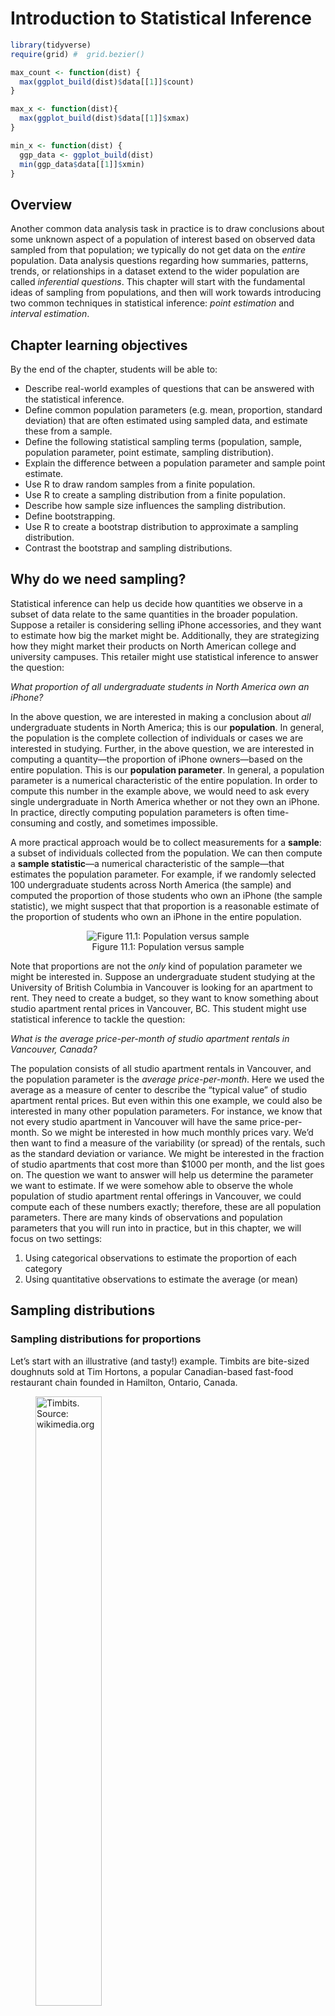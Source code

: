 # Introduction to Statistical Inference {#inference}

```r
library(tidyverse) 
require(grid) #  grid.bezier()

max_count <- function(dist) {
  max(ggplot_build(dist)$data[[1]]$count)
}

max_x <- function(dist){ 
  max(ggplot_build(dist)$data[[1]]$xmax)
}

min_x <- function(dist) {
  ggp_data <- ggplot_build(dist)
  min(ggp_data$data[[1]]$xmin)
}
```


## Overview
Another common data analysis task in practice is to draw conclusions about some unknown
aspect of a population of interest based on observed data sampled from that
population; we typically do not get data on the *entire* population.
Data analysis questions regarding how summaries, 
patterns, trends, or relationships in a dataset 
extend to the wider population are called *inferential questions*. This chapter will start
with the fundamental ideas of sampling from populations, and then will work towards
introducing two common techniques in statistical inference: *point estimation* and
*interval estimation*. 

## Chapter learning objectives 
By the end of the chapter, students will be able to:

* Describe real-world examples of questions that can be answered with the statistical inference.
* Define common population parameters (e.g. mean, proportion, standard deviation) that are often estimated using sampled data, and estimate these from a sample.
* Define the following statistical sampling terms (population, sample, population parameter, point estimate, sampling distribution).
* Explain the difference between a population parameter and sample point estimate.
* Use R to draw random samples from a finite population.
* Use R to create a sampling distribution from a finite population.
* Describe how sample size influences the sampling distribution.
* Define bootstrapping.
* Use R to create a bootstrap distribution to approximate a sampling distribution.
* Contrast the bootstrap and sampling distributions.

## Why do we need sampling? 
Statistical inference can help us decide how quantities we observe in
a subset of data relate to the same quantities in the broader
population. Suppose a retailer is considering selling iPhone accessories, and they want to estimate how big the market might be. Additionally, they are strategizing how they might market their products on North American college and university campuses. This retailer might use statistical inference to answer the question: 

*What proportion of all undergraduate students in North America own an iPhone?*

In the above question, we are interested in making a conclusion about *all*
undergraduate students in North America; this is our **population**.
In general, the population is the complete collection of individuals or cases we are interested in studying. 
Further, in the above question, we are interested in computing a quantity&mdash;the proportion
of iPhone owners&mdash;based on the entire population. This is our **population parameter**.
In general, a population parameter is a numerical characteristic
of the entire population. In order to compute this number in the example above, we would need to ask 
every single undergraduate in North America whether or not they own an iPhone. In practice,
directly computing population parameters is often time-consuming and costly, and sometimes impossible. 

A more practical approach would be to collect measurements for a **sample**: a subset of
individuals collected from the population. We can then compute a **sample statistic**&mdash;a numerical
characteristic of the sample&mdash;that estimates the population parameter. For example, if we 
randomly selected 100 undergraduate students across North America (the sample) and computed the proportion of those
students who own an iPhone (the sample statistic), we might suspect that that proportion is a reasonable
estimate of the proportion of students who own an iPhone in the entire population. 

<center>
![Figure 11.1: Population versus sample](img/population_vs_sample.svg){}
</center>

Note that proportions are not the *only* kind of population parameter we might be interested in. Suppose an undergraduate student studying at the University of British Columbia in Vancouver is looking for an apartment to rent. They need to create a budget, so they want to know something about studio apartment rental prices in Vancouver, BC. This student might use statistical inference to tackle the question:

*What is the average price-per-month of studio apartment rentals in Vancouver, Canada?*

The population consists of all studio apartment rentals in Vancouver, and the population parameter is the *average price-per-month*. Here we used the average as a measure of center to describe the "typical value" of studio apartment rental prices. But even within this one example, we could also be interested in many other population parameters. For instance, we know that not every studio apartment in Vancouver will have the same price-per-month. So we might be interested in how much monthly prices vary. We'd then want to find a measure of the variability (or spread) of the rentals, such as the standard deviation or variance. We might be interested in the fraction of studio apartments that cost more than \$1000 per month, and the list goes on. The question we want to answer will help us determine the parameter we want to estimate. If we were somehow able to observe the whole population of studio apartment rental offerings in Vancouver, we could compute each of these numbers exactly; therefore, these are all population parameters. There are many kinds of observations and population parameters that you will run into in practice, but in this chapter, we will focus on two settings:

1. Using categorical observations to estimate the proportion of each category
2. Using quantitative observations to estimate the average (or mean)

## Sampling distributions

### Sampling distributions for proportions

Let's start with an illustrative (and tasty!) example. Timbits are 
bite-sized doughnuts sold at Tim Hortons, a popular Canadian-based fast-food restaurant
chain founded in Hamilton, Ontario, Canada. 

![Timbits. Source: wikimedia.org](https://upload.wikimedia.org/wikipedia/commons/thumb/7/75/Timbits2.jpg/1600px-Timbits2.jpg){width=50%} 


Suppose we wanted to estimate the true proportion of chocolate doughnuts at Tim
Hortons restaurants. Now, of course, we (the authors!) do not have access to the true population.
So for this chapter, we created a fictitious box of 10,000 Timbits with two flavours&mdash;old-fashioned 
and chocolate&mdash;as our population, and use this to illustrate
inferential concepts. Below we have a `tibble()` called `virtual_box` with a Timbit ID and flavour as our columns. We have also loaded our necessary packages: `tidyverse` and the `infer` package, which we will need to perform sampling later in the chapter.  

```r
library(gridExtra)
set.seed(1234)
virtual_box <- tibble(timbit_id = seq(1, 10000, by = 1),
                     flavour = factor(rbinom(10000, 1, 0.63),
                     labels = c("old fashioned", "chocolate")))

```

```r
library(tidyverse) 
library(infer)
head(virtual_box)
```

From our simulated box, we can see that the proportion of chocolate Timbits is
0.63. This value, 0.63, is the *population parameter*. Note that this parameter value is usually unknown in real data analysis problems.

```r
virtual_box %>% 
    group_by(flavour) %>% 
    summarize(n = n(),
             proportion = n() / 10000)
```

What would happen if we were to buy a box of 40 randomly-selected Timbits and count the number of chocolate Timbits (*i.e.,* take a random sample of size 40 from our Timbits population)? Let's use R to simulate this using our `virtual_box` population. We can do this using the `rep_sample_n` function from the `infer` package. The arguments
of `rep_sample_n` are (1) the data frame (or tibble) to sample from, and (2) the size of the sample to take.

```r
set.seed(1)
samples_1 <- rep_sample_n(tbl = virtual_box, size = 40)
choc_sample_1 <- summarize(samples_1, 
                           n = sum(flavour == "chocolate"),
                           prop = sum(flavour == "chocolate") / 40)
choc_sample_1
```
Here we see that the proportion of chocolate Timbits in this random sample is
`r round(choc_sample_1$prop,2)`. This value is our estimate - our best guess of our population parameter using this sample. Given that it is a single
value that we are estimating, we often refer to it as a **point estimate**.

Now imagine we took another random sample of 40 Timbits from the population. Do you
think we would get the same proportion? Let's try sampling from the population
again and see what happens. 

```r
set.seed(2)
samples_2 <- rep_sample_n(virtual_box, size = 40)
choc_sample_2 <- summarize(samples_2, n = sum(flavour == "chocolate"),
                                        prop = sum(flavour == "chocolate") / 40)
choc_sample_2
```

Notice that we get a different value for our statistic this time. The
proportion of chocolate Timbits in this sample is `r round(choc_sample_2$prop, 2)`. 
If we were to do this again, another random sample could also give a
different result. Statistics vary from sample to sample 
due to **sampling variability**. 

But just how much should we expect the statistics of our random
samples to vary? In order to understand this, we will simulate taking more samples
of size 40 from our population of Timbits, and calculate the 
proportion of chocolate Timbits in each sample. We can then
visualize the distribution of sample proportions we calculate. The distribution
of the estimate for all possible samples of a given size (which we commonly refer to as $n$) from a population is
called a **sampling distribution**. The sampling distribution will help us see
how much we would expect our sample proportions from this population to vary
for samples of size 40. Below we again use the `rep_sample_n` to take samples
of size 40 from our population of Timbits, but we set the `reps` argument
to specify the number of samples to take, here 1000.

```r
samples <- rep_sample_n(virtual_box, size = 40, reps = 1000)
head(samples)
tail(samples)
```

Notice the column `replicate` is indicating the replicate, or sample, with which each
Timbit belongs. Since we took 1000 samples of size 40, there are 1000 replicates.

```r
sample_estimates <- samples %>% 
    group_by(replicate) %>% 
    summarise(sample_proportion = sum(flavour == "chocolate") / 40)
head(sample_estimates)
tail(sample_estimates)
```

```r
sampling_distribution <-  ggplot(sample_estimates, aes(x = sample_proportion)) +
    geom_histogram(fill="#0072B2", color="#e9ecef", binwidth = 0.05) +
    xlab("Sample proportions") 
sampling_distribution
```

The sampling distribution appears to be bell-shaped with one peak. It is
centered around `r round(mean(sample_estimates$sample_proportion),1)` and the
sample proportions range from about `r round(min(sample_estimates$sample_proportion), 1)` to 
about `r round(max(sample_estimates$sample_proportion), 1)`. In fact, we can calculate
the mean and standard deviation of the sample proportions. 

```r
sample_estimates %>% 
  summarise(mean = mean(sample_proportion), sd = sd(sample_proportion))
```

We notice that the sample proportions are centred around the population
proportion value. The standard deviation of the sample proportions 
is `r round(sd(sample_estimates$sample_proportion), 3)`.

<!--- > **Note:** If random samples of size $n$ are taken from a population, $\hat{p}$ will be approximately Normal with mean $p$ and standard deviation $\sqrt{\frac{p(1-p)}{n}}$ as long as the sample size $n$ is large enough such that $np$ and $n(1 - p)$ are at least 10, where $p$ is the population proportion, $\hat{p}$ is the sample proportion and $n$ is the sample size. 
--->

### Sampling distributions for means 

In the previous section, our variable of interest&mdash;Timbit flavour&mdash;was
*categorical*, and the population parameter of interest was the proportion of chocolate
Timbits. What if we wanted to infer something about a population of *quantitative* variables instead?
As mentioned in the introduction to this chapter, there are many choices of population parameter
for each type of observed variable. In this section, we will study the case where we are interested
in the population mean of a quantitative variable.

In particular, we will look at an example using data from Airbnb, an online
marketplace for arranging or offering places to stay. The dataset contains
Airbnb listings for Vancouver, Canada, in September 2020 
from [Inside Airbnb](http://insideairbnb.com/). 
Let's imagine (for learning purposes) that our dataset represents the population of all Airbnb rental listings in Vancouver,
and we are interested in the population mean price per night.
Our data contains an ID number, neighbourhood,
type of room, the number of people that the rental accommodates, number of
bathrooms, bedrooms, beds, and the price per night.

```r
airbnb <- read_csv("data/listings.csv") %>% 
  select(id, neighbourhood = neighbourhood_cleansed, room_type, accommodates, bathrooms = bathrooms_text, bedrooms, beds,  price) %>% 
  mutate(price = as.numeric(str_remove(price, "[$]"))) %>% 
  na.omit()
airbnb <- airbnb %>% 
  mutate(id = 1:nrow(airbnb))
head(airbnb)
```

We can visualize the population distribution of the price per night with a histogram. 
```r
population_distribution <-  ggplot(airbnb, aes(x = price)) +
    geom_histogram(fill="#0072B2", color="#e9ecef") +
    xlab("Price per night ($)") 
population_distribution
population_parameters <- airbnb %>% 
    summarize(pop_mean = mean(price))
population_parameters
```

We see that the distribution has one peak and is skewed&mdash;most of the listings
are less than \$250 per night, but a small proportion of listings cost more
than that, creating a long tail on the histogram's right side. 
The population mean is \$`r round(population_parameters$pop_mean,2)`.

Suppose we take a sample of 20 observations from our population. Below we 
create a histogram to visualize the
distribution of observations in the sample,
and calculate the mean of our sample. This number is a **point estimate** for the mean of the full population.

```r
sample_1 <- airbnb %>% 
    rep_sample_n(20)
head(sample_1)
sample_distribution <- ggplot(sample_1, aes(price)) + 
    geom_histogram(fill="#0072B2", color="#e9ecef") +
    xlab("Price per night ($)") 
sample_distribution
estimates <- sample_1 %>% 
    summarize(sample_mean = mean(price))
estimates
```
Recall that the population mean 
was \$`r round(population_parameters$pop_mean,2)`. We see that our point
estimate for the mean is \$`r round(estimates$sample_mean, 2)`. So our estimate was actually quite close to the population parameter: the mean was 
about `r round(100*abs(estimates$sample_mean - population_parameters$pop_mean)/population_parameters$pop_mean, 1)`% off.
Note that in practice, we usually cannot compute the accuracy of the estimate, since we do not have access to the population
parameter; if we did, we wouldn't need to estimate it!

Also recall from the previous section that the point estimate can vary; if 
we took another random sample from the population, then the value of our statistic may change.
So then did we just get lucky with our point estimate above?
How much does our estimate vary across different samples of size 20 in this example? Again, since we have access to the population,
we can take many samples and plot the **sampling distribution** of sample means for samples of size 20 to get a sense
for this variation. In this case, we'll use 1500 samples of size 20.

```r
samples <- rep_sample_n(airbnb, size = 20, reps = 1500)
head(samples)

sample_estimates <- samples %>% 
    group_by(replicate) %>% 
    summarise(sample_mean = mean(price))
head(sample_estimates)

sampling_distribution_20 <-  ggplot(sample_estimates, aes(x = sample_mean)) +
    geom_histogram(fill="#0072B2", color="#e9ecef") + 
    xlab("Sample mean price per night ($)") 
sampling_distribution_20
```

Here we see that the sampling distribution of the mean has one peak and is
bell-shaped. Most of the estimates are between 
about  \$`r round(quantile(sample_estimates$sample_mean)[2], -1)` and 
\$`r round(quantile(sample_estimates$sample_mean)[4], -1)`; but there are
a good fraction of cases outside this range (i.e., where the point estimate
was not close to the population parameter). So it does indeed look like we were quite lucky
when we estimated the population mean 
with only `r round(100*abs(estimates$sample_mean - population_parameters$pop_mean)/population_parameters$pop_mean, 1)`% error.
Let's visualize the population
distribution, distribution of the sample, and the sampling distribution on one 
plot to compare them.
<!---
```r
sample_estimates %>% 
  summarise(mean_of_sample_means = mean(sample_mean))
```
Notice that the mean of the sample means is \$`r round(mean(sample_estimates$sample_mean),2)`. Recall that the population mean
was \$`r round(mean(airbnb$price),2)`. 
-->

```r
grid.arrange(population_distribution + ggtitle("Population distribution"), 
             sample_distribution + ggtitle("Sample"), 
             sampling_distribution_20 + ggtitle("Sampling distribution of the sample mean"), nrow = 3)
```

Given that there is quite a bit of variation in the sampling distribution of the sample mean&mdash;i.e., 
the point estimate that we obtain is not very reliable&mdash;is there any way to improve the estimate?
One way to improve a point estimate is to take a *larger* sample. To illustrate what effect this has,
we will take 1500 samples of size 20, 50, 100, and 500, and plot the sampling distribution of the sample mean
below. 

```r
## Sampling n = 50, 100, 500 
sample_estimates_50 <- rep_sample_n(airbnb, size = 50, reps = 1500) %>% 
    group_by(replicate) %>% 
    summarise(sample_mean = mean(price))

sample_estimates_100 <- rep_sample_n(airbnb, size = 100, reps = 1500) %>% 
    group_by(replicate) %>% 
    summarise(sample_mean = mean(price))

sample_estimates_500 <- rep_sample_n(airbnb, size = 500, reps = 10000) %>% 
    group_by(replicate) %>% 
    summarise(sample_mean = mean(price))

## Sampling distribution n = 50 
sampling_distribution_50 <-  ggplot(sample_estimates_50, aes(x = sample_mean)) +
    geom_histogram(fill="#0072B2", color="#e9ecef") +
    xlab("Sample mean price per night($)") +
    ggtitle("n = 50") + xlim(min_x(sampling_distribution_20), max_x(sampling_distribution_20))

## Sampling distribution n = 100 
sampling_distribution_100 <-  ggplot(sample_estimates_100, aes(x = sample_mean)) +
    geom_histogram(fill="#0072B2", color="#e9ecef") +
    xlab("Sample mean price per night ($)") +
    ggtitle("n = 100") + xlim(min_x(sampling_distribution_20), max_x(sampling_distribution_20))

## Sampling distribution n = 500 
sampling_distribution_500 <-  ggplot(sample_estimates_500, aes(x = sample_mean)) +
    geom_histogram(fill="#0072B2", color="#e9ecef") +
    xlab("Sample mean price per night ($)") +
    ggtitle("n = 500") + xlim(min_x(sampling_distribution_20), max_x(sampling_distribution_20))

```

```r
annotated_sampling_dist_20 <- sampling_distribution_20 + 
    geom_vline(xintercept = mean(sample_estimates$sample_mean), col = "red") +
    xlim(min_x(sampling_distribution_20), max_x(sampling_distribution_20)) + 
    ggtitle("n = 20") + 
    annotate("text", x = max_x(sampling_distribution_20), y= max_count(sampling_distribution_20), hjust = 1, vjust = 1,
             label = paste("mean = ", round(mean(sample_estimates$sample_mean), 1)))+
    annotate("text", x =  max_x(sampling_distribution_20), y = max_count(sampling_distribution_20), hjust = 1, vjust = 3,
               label = paste("sd = ", round(sd(sample_estimates$sample_mean), 1)))

annotated_sampling_dist_50 <- sampling_distribution_50 + 
    geom_vline(xintercept = mean(sample_estimates_50$sample_mean), col = "red") +
    ## x limits set the same as n = 20 graph, y is this graph 
    annotate("text", x = max_x(sampling_distribution_20), y= max_count(sampling_distribution_50), hjust = 1, vjust = 1,
             label = paste("mean = ", round(mean(sample_estimates_50$sample_mean), 1))) +
    annotate("text", x =  max_x(sampling_distribution_20), y = max_count(sampling_distribution_50), hjust = 1, vjust = 3,
                 label = paste("sd = ", round(sd(sample_estimates_50$sample_mean), 1)))

annotated_sampling_dist_100 <- sampling_distribution_100 + 
    geom_vline(xintercept = mean(sample_estimates_100$sample_mean), col = "red") +
    annotate("text", x =  max_x(sampling_distribution_20), y = max_count(sampling_distribution_100), hjust = 1, vjust = 1,
             label = paste("mean = ", round(mean(sample_estimates_100$sample_mean), 1)))+
    annotate("text", x =  max_x(sampling_distribution_20), y = max_count(sampling_distribution_100), hjust = 1, vjust = 3,
               label = paste("sd = ", round(sd(sample_estimates_100$sample_mean), 1)))

annotated_sampling_dist_500 <- sampling_distribution_500 + 
    geom_vline(xintercept = mean(sample_estimates_500$sample_mean), col = "red") +
    annotate("text", x =  max_x(sampling_distribution_20), y = max_count(sampling_distribution_500), hjust = 1, vjust = 1,
             label = paste("mean = ", round(mean(sample_estimates_500$sample_mean), 1)))+
    annotate("text", x =  max_x(sampling_distribution_20), y = max_count(sampling_distribution_500), hjust = 1, vjust = 3,
               label = paste("sd = ", round(sd(sample_estimates_500$sample_mean), 1)))

grid.arrange(annotated_sampling_dist_20, 
             annotated_sampling_dist_50, 
             annotated_sampling_dist_100,  
             annotated_sampling_dist_500,  
             nrow = 2, ncol = 2) 
```

Based on the visualization, two points about the sample mean become clear.
First, the
mean of the sample mean (across samples) is equal to the population mean.
Second, increasing the size of the sample
decreases the spread (i.e., the variability) in the sample mean
point estimate of the population mean. Therefore, a larger sample size results
in a more reliable point estimate of the population parameter.

<!--- > **Note:** If random samples of size $n$ are taken from a population, the sample mean $\bar{x}$ will be approximately Normal with mean $\mu$ and standard deviation $\frac{\sigma}{\sqrt{n}}$ as long as the sample size $n$ is large enough. $\mu$ is the population mean, $\sigma$ is the population standard deviation, $\bar{x}$ is the sample mean, and $n$ is the sample size. 
> If samples are selected from a finite population as we are doing in this chapter, we should apply a finite population correction. We multiply $\frac{\sigma}{\sqrt{n}}$ by $\sqrt{\frac{N - n}{N - 1}}$ where $N$ is the population size and $n$ is the sample size. If our sample size, $n$, is small relative to the population size, this finite correction factor is less important. 
---> 

### Summary
1. A *statistic* is a value computed using a sample from a population; a *point estimate* is a statistic that is a single value (e.g. a mean or proportion)
2. The *sampling distribution* of a statistic is the distribution of the statistic for all possible samples of a fixed size from the same population.
3. The sample means and proportions calculated from samples are centered around the population mean and proportion, respectively.
4. The spread of the sampling distribution is related to the sample size. As the sample size increases, the spread of the sampling distribution decreases. 
5. The shape of the sampling distribution is usually bell-shaped with one peak and centred at the population mean or proportion.

## Bootstrapping 
### Overview 

We saw in the previous section that we could compute a **point estimate** of a population
parameter using a sample of observations from the population. And since we had access to the
population, we could evaluate how accurate the estimate was, and even get a sense for how much
the estimate would vary for different samples from the population. 
But in real data analysis settings, we usually have *just one sample* from our population,
and do not have access to the population itself. So how do we get a sense for how
variable our point estimate is when we only have one sample to work with?
In this section, we will discuss **interval estimation** and construct **confidence intervals** using just a single sample from a population.

Here is the key idea. First, if you take a big enough sample, it *looks like* the population. Notice the histograms' shapes for samples of different sizes taken from the population in the picture below. We see that for a large enough sample, the sample's distribution looks like that of the population.


```r

sample_10 <- airbnb %>% 
    rep_sample_n(10)
sample_distribution_10 <- ggplot(sample_10, aes(price)) + 
    geom_histogram(fill="#0072B2", color="#e9ecef") +
    xlab("Price per night ($)") + ggtitle("n = 10")

sample_20 <- airbnb %>% 
    rep_sample_n(20)
sample_distribution_20 <- ggplot(sample_20, aes(price)) + 
    geom_histogram(fill="#0072B2", color="#e9ecef") +
    xlab("Price per night ($)") + ggtitle("n = 20")
sample_50 <- airbnb %>% 
    rep_sample_n(50)
sample_distribution_50 <- ggplot(sample_50, aes(price)) + 
    geom_histogram(fill="#0072B2", color="#e9ecef") +
    xlab("Price per night ($)") + ggtitle("n = 50")
sample_100 <- airbnb %>% 
    rep_sample_n(100)
sample_distribution_100 <- ggplot(sample_100, aes(price)) + 
    geom_histogram(fill="#0072B2", color="#e9ecef") +
    xlab("Price per night ($)") + ggtitle("n = 100")

sample_200 <- airbnb %>% 
    rep_sample_n(200)
sample_distribution_200 <- ggplot(sample_200, aes(price)) + 
    geom_histogram(fill="#0072B2", color="#e9ecef") +
    xlab("Price per night ($)") + ggtitle("n = 200")

grid.arrange(sample_distribution_10, 
             sample_distribution_20,
             sample_distribution_50, 
             sample_distribution_100,
             sample_distribution_200,
             population_distribution + ggtitle("Population distribution"),
             ncol = 2)
             #widths = c(2, 3),
            # layout_matrix =  rbind(c(1, 2),
                                 #   c(1, 3),
                                  #  c(1, 4),
                                  #  c(1, 5)))
```

In the previous section, we took many samples of the same size *from our population* to get
a sense for the variability of a sample statistic. But if our sample is big enough that it looks like our population,
we can pretend that our sample *is* the population, and take more samples (with replacement) of the same size
from it instead! This very clever technique is called **the bootstrap**.
Note that by taking many samples from our single, observed sample, we do not obtain the true sampling distribution,
but rather an approximation that we call **the bootstrap distribution**. 

> Note that we need to sample *with* replacement when using the bootstrap. Otherwise, if we had a sample of size $n$,
> and obtained a sample from it of size $n$ *without* replacement, it would just return our original sample.

This section will explore how to create a bootstrap distribution from a single sample using R.
For a sample of size $n$, the process we will go through is as follows: 

1. Randomly select an observation from the original sample, which was drawn from the population
2. Record the observation's value 
3. Replace that observation
4. Repeat steps 1 - 3 (sampling *with* replacement) until you have $n$ observations, which form a bootstrap sample
5. Calculate the bootstrap point estimate (e.g., mean, median, proportion, slope, etc.) of the $n$ observations in your bootstrap sample
6. Repeat steps (1) - (5) many times to create a distribution of point estimates (the bootstrap distribution)
7. Calculate the plausible range of values around our observed point estimate

### Bootstrapping in R 
Let's continue working with our Airbnb data. Once again,  let's say we are interested
in estimating the population mean price per night of all Airbnb listings in
Vancouver, Canada. We will draw a single sample of size 40 from the
population and visualize the distribution of the sample:

```r
one_sample <- airbnb %>% 
    rep_sample_n(40) %>% 
    ungroup() %>% # ungroup the data frame 
    select(price) # drop the replicate column 
head(one_sample)
one_sample_dist <- ggplot(one_sample, aes(price)) + 
    geom_histogram(fill="#0072B2", color="#e9ecef") +
    xlab("Price per night ($)") 
one_sample_dist
```

```r
one_sample_estimates <- one_sample %>% 
    summarise(sample_mean = mean(price))
one_sample_estimates
```

The sample distribution is skewed with a few observations out to the right. The
mean of the sample is \$`r round(one_sample_estimates$sample_mean,2)`.
Remember, in practice, we usually only have one sample from the population. So
this sample and estimate are the only data we can work with.

We now perform steps 1 - 5 listed above to generate a single bootstrap sample in R using the
sample we just took, and calculate the bootstrap estimate for that sample. We
will use the `rep_sample_n` function as we did when we were creating our
sampling distribution. Since we want to sample with replacement, we change the
argument for `replace` from its default value of `FALSE` to `TRUE`.

```r
boot1 <- one_sample %>%
    rep_sample_n(size = 40, replace = TRUE, reps = 1)
head(boot1)
boot1_dist <- ggplot(boot1, aes(price)) + 
    geom_histogram(fill="#0072B2", color="#e9ecef") +
    xlab("Price per night ($)") 

boot1_dist

summarise(boot1, mean = mean(price))
```

Notice that our bootstrap distribution has a similar shape to the original
sample distribution. Though the shapes of the distributions are similar, they
are not identical. You'll also notice that the original sample mean and the
bootstrap sample mean differ. How might that happen? Remember that we are
sampling with replacement from the original sample, so we don't end up with the
same sample values again. We are trying to mimic drawing another sample from
the population without actually having to do that.

Let's now take 1500 bootstrap samples from the original sample we drew from the
population (`one_sample`)  using `rep_sample_n` and calculate the means for
each of those replicates. Recall that this assumes that `one_sample` *looks like*
our original population; but since we do not have access to the population itself,
this is often the best we can do.

```r
boot1500 <- one_sample %>%
    rep_sample_n(size = 40, replace = TRUE, reps = 1500)
head(boot1500)
tail(boot1500)
boot1500_means <- boot1500 %>% 
  group_by(replicate) %>% 
  summarize(mean = mean(price))
head(boot1500_means)
tail(boot1500_means)
```

We now calculate point estimates for each bootstrap sample and generate a bootstrap
distribution of our point estimates. The bootstrap distribution suggests how we
might expect our point estimate to behave if we took another sample.

```r
boot_est_dist <-  ggplot(boot1500_means, aes(x = mean)) +
    geom_histogram(fill="#0072B2", color="#e9ecef") +
    xlab("Sample mean price per night ($)") 
```

Let's compare our bootstrap distribution with the true sampling distribution (taking many samples from the population). 

```r

samples <- rep_sample_n(airbnb, size = 40, reps = 1500)

sample_estimates <- samples %>% 
    group_by(replicate) %>% 
    summarise(sample_mean = mean(price))

sampling_dist <-  ggplot(sample_estimates, aes(x = sample_mean)) +
    geom_histogram(fill="#0072B2", color="#e9ecef") +
    xlab("Sample mean price per night ($)")

sampling_dist <- sampling_dist +
  annotate("text", x = max_x(sampling_dist), max_count(sampling_dist), hjust = 1, vjust =1,
           label = paste("mean = ", round(mean(sample_estimates$sample_mean), 1))) + 
  annotate("text", x = max_x(sampling_dist), max_count(sampling_dist), hjust = 1, vjust =3,
           label = paste("sd = ", round(sd(sample_estimates$sample_mean), 1))) + 
  geom_vline(xintercept = mean(sample_estimates$sample_mean), col = "red")

annotated_boot_est_dist <- boot_est_dist + 
  annotate("text", x = max_x(boot_est_dist), max_count(boot_est_dist), hjust = 1, vjust =1,
           label = paste("mean = ", round(mean(boot1500_means$mean), 1))) + 
    annotate("text", x = max_x(boot_est_dist), max_count(boot_est_dist), hjust = 1, vjust =3,
           label = paste("sd = ", round(sd(boot1500_means$mean), 1))) + 
  geom_vline(xintercept = mean(boot1500_means$mean), col = "red")

grid.arrange(sampling_dist + xlim(min_x(sampling_dist), max_x(sampling_dist)) + ggtitle("Sampling distribution"), 
             annotated_boot_est_dist + xlim(min_x(sampling_dist), max_x(boot_est_dist)) + ggtitle("Bootstrap distribution"),
             ncol = 2)
```
There are two important points that we can take away from these plots.
First, we see how the sampling distribution is centred at \$`r round(mean(airbnb$price),2)`, the 
population mean value, as we learned in
the previous section. However, the bootstrap distribution is centred at \$`r round(mean(boot1500_means$mean), 2)`, which 
is the original sample's mean price per night. This is because we are resampling from the original sample over and
over again, so we see that the bootstrap distribution is centred at the
original sample's mean value. The second important point is that the shape and spread of the true sampling distribution
and the bootstrap distribution is similar; the bootstrap distribution lets us get a sense for the variability of the 
point estimate.

```r
pop_dist <- population_distribution + ggtitle("Population") + xlab("Price") +
  theme(axis.ticks.x = element_blank(),
        axis.text.x = element_blank(), 
        axis.title.y =element_blank(), 
        axis.ticks.y = element_blank(),
        axis.text.y = element_blank())

sam_dist <- one_sample_dist + ggtitle("Sample")+ xlab("Price") +
  theme(axis.ticks.x = element_blank(),
        axis.text.x = element_blank(), 
        axis.title.y =element_blank(), 
        axis.ticks.y = element_blank(),
        axis.text.y = element_blank())
set.seed(2)
boot2 <- one_sample %>%
    rep_sample_n(size = 40, replace = TRUE, reps = 1)

set.seed(3)
boot3 <- one_sample %>%
    rep_sample_n(size = 40, replace = TRUE, reps = 1)

boot1_dist <- boot1_dist + ggtitle("Samples with Replacement") + 
  theme(axis.title.x = element_blank(), 
        axis.ticks.x = element_blank(),
        axis.text.x = element_blank(), 
        axis.title.y =element_blank(), 
        axis.ticks.y = element_blank(),
        axis.text.y = element_blank())
        
boot2_dist <- ggplot(boot2, aes(price)) + 
    geom_histogram(fill="#0072B2", color="#e9ecef") + 
  theme(axis.title.x = element_blank(),
        axis.ticks.x = element_blank(),
        axis.text.x = element_blank(), 
        axis.title.y =element_blank(), 
        axis.ticks.y = element_blank(),
        axis.text.y = element_blank())

boot3_dist <- ggplot(boot3, aes(price)) + 
    geom_histogram(fill="#0072B2", color="#e9ecef") + xlab("Price") +
  theme(axis.ticks.x = element_blank(),
        axis.text.x = element_blank(), 
        axis.title.y =element_blank(), 
        axis.ticks.y = element_blank(),
        axis.text.y = element_blank()) 

bootstrap_dist <- boot_est_dist+ ggtitle("Bootstrap \nDistribution") + xlab("Sample means") + 
    theme(axis.ticks.x = element_blank(),
        axis.text.x = element_blank(), 
        axis.title.y =element_blank(), 
        axis.ticks.y = element_blank(),
        axis.text.y = element_blank()) 

mygb = function(x,y) {
  grid.bezier(x=x, y=y, gp=gpar(fill="black"), 
              arrow=arrow(type="closed", length=unit(2,"mm")))}

grid.arrange(pop_dist, 
             sam_dist, 
             boot1_dist, 
             boot2_dist, 
             boot3_dist,
             bootstrap_dist,
  widths = c(1, 1, 1, 1, 1),
  layout_matrix = rbind(c(1, NA, 3, NA, 6),
                        c(1, 2, 4, NA, 6),
                        c(NA, NA, 5, NA, NA)
)) 
grid.text(paste("mean =", round(mean(boot1$price)), sep = " "), x = unit(0.7, "npc"), 
          y = unit(.8, "npc"),gp = gpar(fontsize=12))
grid.text(paste("mean =", round(mean(boot2$price)), sep = " "), x = unit(0.7, "npc"), 
          y = unit(.5, "npc"),gp = gpar(fontsize=12))
grid.text(paste("mean =", round(mean(boot3$price)), sep = " "), x = unit(0.7, "npc"), 
          y = unit(.2, "npc"),gp = gpar(fontsize=12))
# arrows: pop to sample 
mygb(x=c(0.15,0.3,0.3,0.3), y=c(0.8,0.8,0.65,0.65))

# arrows: sample to resamples
mygb(x=c(0.35,0.35,0.42,0.42), y=c(0.55,0.55,0.8,0.8))
mygb(x=c(0.35,0.35,0.42,0.42), y=c(0.5,0.5,0.5,0.5))
mygb(x=c(0.35,0.35,0.42,0.42), y=c(0.45,0.45,0.2,0.2))

# arrows: resamples to statistics
mygb(x=c(0.57,0.57,0.62,0.62), y=c(0.8,0.8,0.8,0.8))
mygb(x=c(0.57,0.57,0.62,0.62), y=c(0.5,0.5,0.5,0.5))
mygb(x=c(0.57,0.57,0.62,0.62), y=c(0.2,0.2,0.2,0.2))

# arrows: statistics to boot
mygb(x=c(0.77,0.77,0.83,0.83), y=c(0.8,0.8,0.7,0.7))
mygb(x=c(0.77,0.77,0.83,0.83), y=c(0.5,0.5,0.6,0.6))
mygb(x=c(0.77,0.77,0.83,0.83), y=c(0.2,0.2,0.4,0.4))

# dots 
grid.text(".", x = unit(0.45, "npc"), 
          y = unit(0.04, "npc"),gp = gpar(fontsize=15))
grid.text(".", x = unit(0.45, "npc"), 
          y = unit(0.06, "npc"),gp = gpar(fontsize=15))
grid.text(".", x = unit(0.45, "npc"), 
          y = unit(0.025, "npc"),gp = gpar(fontsize=15))

grid.text(".", x = unit(0.7, "npc"), 
          y = unit(0.14, "npc"),gp = gpar(fontsize=15))
grid.text(".", x = unit(0.7, "npc"), 
          y = unit(0.16, "npc"),gp = gpar(fontsize=15))
grid.text(".", x = unit(0.7, "npc"), 
          y = unit(0.18, "npc"),gp = gpar(fontsize=15))

```

### Using the bootstrap to calculate a plausible range  

Now that we have constructed our bootstrap distribution let's use it to create
an approximate bootstrap confidence interval, a range of plausible values for the population mean. We will construct a 95\% percentile bootstrap confidence interval and find the range of values that cover the middle 95\% of the bootstrap distribution. Note that there's nothing particularly special about 95\%, we could have used other confidence levels, such as 90\% or 99\%. The confidence level you choose will depend on your application, which is beyond the scope of this textbook.

To calculate our 95\% percentile bootstrap confidence interval, we will do the following:

1. Arrange the observations in the bootstrap distribution in ascending order 
2. Find the value such that 2.5\% of observations fall below it (the 2.5\% percentile). Use that value as the lower bound of the interval 
3. Find the value such that 97.5\% of observations fall below it (the 97.5\% percentile). Use that value as the upper bound of the interval

To do this in R, we can use the `quantile()` function:

```r
bounds <- boot1500_means %>% 
    select(mean) %>% 
    pull() %>% 
    quantile(c(0.025, 0.975))
bounds
```

Our interval, \$`r round(bounds[1],2) ` to \$`r round(bounds[2],2)`, captures the middle 95\% of the sample mean prices in the bootstrap distribution. We can visualize the interval on our distribution in the picture below. 

```r
boot_est_dist + 
  geom_vline(xintercept = bounds, col = "#E69F00", size = 2, linetype = 2) + 
  annotate("text", x = bounds[1], max_count(boot_est_dist), hjust = 0.5, vjust =2,
           label = paste("2.5th percentile =", round(bounds[1], 2))) + 
    annotate("text", x = bounds[2], max_count(boot_est_dist), hjust = 0.5, vjust =2,
           label = paste("97.5th percentile =", round(bounds[2], 2)))
```

Here we notice that our interval does indeed contain the true
population mean value, \$`r round(mean(airbnb$price),2)`\! However, in
practice, we would not know whether our interval captured the true population
parameter or not because we usually only have a single sample, not the entire
population.

## Additional readings

For more about statistical inference and bootstrapping, refer to pages 187-190  
of [Introduction to Statistical Learning with Applications in R](http://www-bcf.usc.edu/~gareth/ISL/ISLR%20Seventh%20Printing.pdf) by 
Gareth James, Daniela Witten, Trevor Hastie and Robert Tibshirani, and Chapters 7 - 8 of [Modern Dive](https://moderndive.com/) Statistical 
Inference via Data Science by Chester Ismay and Albert Y. Kim.
